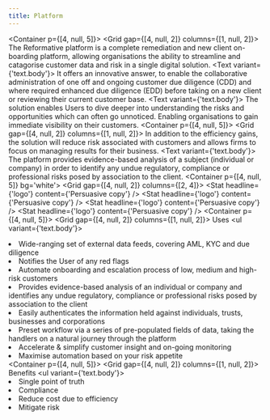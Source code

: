 ```yaml
---
title: Platform
---
```


<Container p={[4, null, 5]}>
  <Grid gap={[4, null, 2]} columns={[1, null, 2]}>
    <Box>
      <Heading mb={3}>The Reformative platform is a complete remediation and new client on-boarding platform, allowing organisations the ability to streamline and catagorise customer data and risk in a single digital solution.</Heading>
      <Text variant={'text.body'}>
        It offers an innovative answer, to enable the collaborative administration of one off and ongoing customer due diligence (CDD) and where required enhanced due diligence (EDD) before taking on a new client or reviewing their current customer base.
      </Text>
      <Text variant={'text.body'}>
      The solution enables Users to dive deeper into understanding the risks and opportunities which can often go unnoticed. Enabling organisations to gain immediate visibility on their customers.
      </Text>
    </Box>
    <Box>
    </Box>
  </Grid>
</Container>
<Container p={[4, null, 5]}>
  <Grid gap={[4, null, 2]} columns={[1, null, 2]}>
    <Box></Box>
    <Box>
      <Heading mb={3}>
      In addition to the efficiency gains, the solution will reduce risk associated with customers and allows firms to focus on managing results for their business.
        </Heading>
      <Text variant={'text.body'}>
      The platform provides evidence-based analysis of a subject (individual or company) in order to identify any undue regulatory, compliance or professional risks posed by association to the client.
      </Text>
    </Box>
  </Grid>
</Container>
<Container p={[4, null, 5]} bg='white'>
  <Grid gap={[4, null, 2]} columns={[2, 4]}>
    <Box mb={3}>
      <Stat headline={'logo'} content={'Persuasive copy'} />
    </Box>
    <Box mb={3}>
      <Stat headline={'logo'} content={'Persuasive copy'} />
    </Box>
    <Box mb={3}>
      <Stat headline={'logo'} content={'Persuasive copy'} />
    </Box>
    <Box mb={3}>
      <Stat headline={'logo'} content={'Persuasive copy'} />
    </Box>
  </Grid>
</Container>
<Container p={[4, null, 5]}>
  <Grid gap={[4, null, 2]} columns={[1, null, 2]}>
    <Box>
      <Heading mb={3}>Uses</Heading>
      <ul variant={'text.body'}>
        <li>Wide-ranging set of external data feeds, covering AML, KYC and due diligence </li>
        <li>Notifies the User of any red flags</li>
        <li>Automate onboarding and escalation process of low, medium and high-risk customers</li>
        <li>Provides evidence-based analysis of an individual or company and identifies any undue regulatory, compliance or professional risks posed by association to the client</li>
        <li>Easily authenticates the information held against individuals, trusts, businesses and corporations</li>
        <li>Preset workflow via a series of pre-populated fields of data, taking the handlers on a natural journey through the platform</li>
        <li>Accelerate &amp; simplify customer insight and on-going monitoring</li>
        <li>Maximise automation based on your risk appetite</li>
      </ul>
    </Box>
    <Box>
    </Box>
  </Grid>
</Container>
<Container p={[4, null, 5]}>
  <Grid gap={[4, null, 2]} columns={[1, null, 2]}>
    <Box>
    </Box>
    <Box>
      <Heading mb={3}>Benefits</Heading>
      <ul variant={'text.body'}>
        <li>Single point of truth</li>
        <li>Compliance</li>
        <li>Reduce cost due to efficiency</li>
        <li>Mitigate risk</li>
      </ul>
    </Box>
  </Grid>
</Container>
